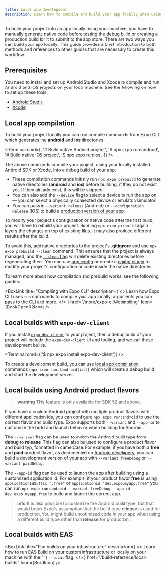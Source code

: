 ```yaml
---
title: Local app development
description: Learn how to compile and build your app locally when using Expo.
---
```




To build your project into an app locally using your machine, you have to manually generate native code before testing the debug build or creating a production build for it to submit to the app store. There are two ways you can build your app locally. This guide provides a brief introduction to both methods and references to other guides that are necessary to create this workflow.

## Prerequisites

You need to install and set up Android Studio and Xcode to compile and run Android and iOS projects on your local machine. See the following on how to set up these tools:

- [Android Studio](/get-started/set-up-your-environment/?platform=android&device=physical&mode=development-build&buildEnv=local#set-up-an-android-device-with-a-development-build)
- [Xcode](/get-started/set-up-your-environment/?platform=ios&device=physical&mode=development-build&buildEnv=local#set-up-an-ios-device-with-a-development-build)

## Local app compilation

To build your project locally you can use compile commands from Expo CLI which generates the **android** and **ios** directories:

<Terminal
  cmd={[
    '# Build native Android project',
    '$ npx expo run:android',
    '# Build native iOS project',
    '$ npx expo run:ios',
  ]}
/>

The above commands compile your project, using your locally installed Android SDK or Xcode, into a debug build of your app.

- These compilation commands initially run `npx expo prebuild` to generate native directories (**android** and **ios**) before building, if they do not exist yet. If they already exist, this will be skipped.
- You can also add the `--device` flag to select a device to run the app on — you can select a physically connected device or emulator/simulator.
- You can pass in `--variant release` (Android) or `--configuration Release` (iOS) to build a [production version of your app](/deploy/build-project/#production-builds-locally).

To modify your project's configuration or native code after the first build, you will have to rebuild your project. Running `npx expo prebuild` again layers the changes on top of existing files. It may also produce different results after the build.

To avoid this, add native directories to the project's **.gitignore** and use `npx expo prebuild --clean` command. This ensures that the project is always managed, and the [`--clean` flag](/workflow/prebuild/#clean) will delete existing directories before regenerating them. You can use [app config](/workflow/configuration/) or create a [config plugin](/config-plugins/introduction/) to modify your project's configuration or code inside the native directories.

To learn more about how compilation and prebuild works, see the following guides:

<BoxLink
  title="Compiling with Expo CLI"
  description={
    <>
      Learn how Expo CLI uses <CODE>run</CODE> commands to compile your app locally, arguments you
      can pass to the CLI and more.
    </>
  }
  href="/more/expo-cli/#compiling"
  Icon={BookOpen02Icon}
/>

<BoxLink
  title="Prebuild"
  description="Learn how Expo CLI generates native code of your project before compiling it."
  href="/workflow/prebuild"
  Icon={BookOpen02Icon}
/>

## Local builds with `expo-dev-client`

If you install [`expo-dev-client`](/develop/development-builds/introduction/#what-is-expo-dev-client) to your project, then a debug build of your project will include the `expo-dev-client` UI and tooling, and we call these development builds.

<Terminal cmd={['$ npx expo install expo-dev-client']} />

To create a development build, you can use [local app compilation](#local-app-compilation) commands (`npx expo run:[android|ios]`) which will create a debug build and start the development server.

## Local builds using Android product flavors

> **warning** This feature is only available for SDK 52 and above.

If you have a custom Android project with multiple product flavors with different application ids, you can configure `npx expo run:android` to use the correct flavor and build type. Expo supports both `--variant` and `--app-id` to customize the build and launch behavior when building for Android.

The `--variant` flag can be used to switch the Android build type from **debug** to **release**. This flag can also be used to configure a product flavor and build typ, formatted in camelCase. For example, if you have both a **free** and **paid** product flavor, as documented on [Android developers](https://developer.android.com/build/build-variants#change-app-id), you can build a development version of your app with `--variant freeDebug` or `--variant paidDebug`.

The `--app-id` flag can be used to launch the app after building using a customized application id. For example, if your product flavor **free** is using `applicationIdSuffix ".free"` or `applicationId "dev.expo.myapp.free"` you can run `npx expo run:android --variant freeDebug --app-id dev.expo.myapp.free` to build and launch the correct app.

> **info** It is also possible to customize the Android build type, but that would break Expo's assumption that the build type **release** is used for production. You might build unoptimized code in your app when using a different build type other than **release** for production.

## Local builds with EAS

<BoxLink
  title="Run builds on your infrastructure"
  description={
    <>
      Learn how to run EAS Build on your custom infrastructure or locally on your machine with the{' '}
      <CODE>--local</CODE> flag.
    </>
  }
  href="/build-reference/local-builds"
  Icon={BuildIcon}
/>

